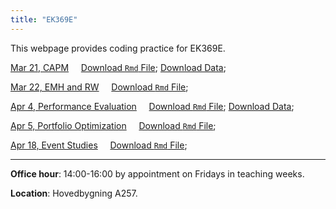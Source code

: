 ```yaml
---
title: "EK369E"
---
```


This webpage provides coding practice for EK369E. 

[Mar 21, CAPM](w1.html) &nbsp;&nbsp;&nbsp;  [Download `Rmd` File](w1.rmd); [Download Data](https://github.com/my1396/EK369E/tree/main/data);


[Mar 22, EMH and RW](w2.html) &nbsp;&nbsp;&nbsp;  [Download `Rmd` File](w2.rmd); 

[Apr 4, Performance Evaluation](w3.html) &nbsp;&nbsp;&nbsp;  [Download `Rmd` File](w3.Rmd); [Download Data](https://drive.google.com/file/d/1Xop4n2ZjP4IytKI_Xyqp0NHxwK-GpZPk/view?usp=share_link);

[Apr 5, Portfolio Optimization](w4.html) &nbsp;&nbsp;&nbsp;  [Download `Rmd` File](w4.Rmd); 

[Apr 18, Event Studies](w5.html) &nbsp;&nbsp;&nbsp;  [Download `Rmd` File](w5.Rmd); 

<hr>

**Office hour**: 14:00-16:00 by appointment on Fridays in teaching weeks.

**Location**: Hovedbygning A257.


